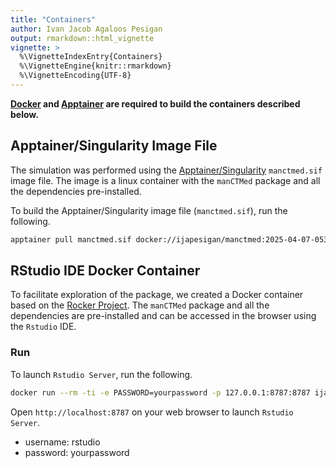 ```yaml
---
title: "Containers"
author: Ivan Jacob Agaloos Pesigan
output: rmarkdown::html_vignette
vignette: >
  %\VignetteIndexEntry{Containers}
  %\VignetteEngine{knitr::rmarkdown}
  %\VignetteEncoding{UTF-8}
---
```




**[Docker](https://www.docker.com/) and [Apptainer](https://apptainer.org/) are required to build the containers described below.**

## Apptainer/Singularity Image File

The simulation was performed using the [Apptainer/Singularity](https://apptainer.org/) `manctmed.sif` image file. The image is a linux container with the `manCTMed` package and all the dependencies pre-installed.

To build the Apptainer/Singularity image file (`manctmed.sif`),
run the following.

```bash
apptainer pull manctmed.sif docker://ijapesigan/manctmed:2025-04-07-05390291
```

## RStudio IDE Docker Container

To facilitate exploration of the package, we created a Docker container based on the [Rocker Project](https://rocker-project.org/). The `manCTMed` package and all the dependencies are pre-installed and can be accessed in the browser using the `Rstudio` IDE.

### Run

To launch `Rstudio Server`, run the following.

```bash
docker run --rm -ti -e PASSWORD=yourpassword -p 127.0.0.1:8787:8787 ijapesigan/manctmed:2025-04-07-05390291
```

Open `http://localhost:8787` on your web browser to launch `Rstudio Server`.

- username: rstudio
- password: yourpassword
